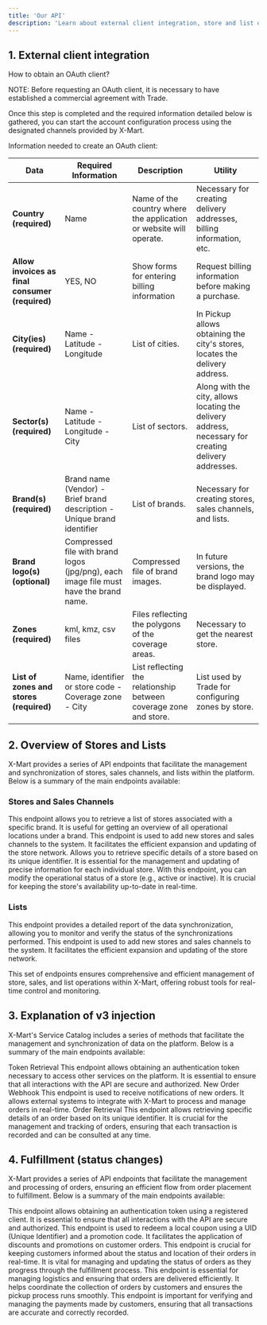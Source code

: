 ```yaml
---
title: 'Our API'
description: 'Learn about external client integration, store and list overview, and discover v3 injection and status changes'
---
```



## 1. External client integration

How to obtain an OAuth client?

NOTE: Before requesting an OAuth client, it is necessary to have established a commercial agreement with Trade.

Once this step is completed and the required information detailed below is gathered, you can start the account configuration process using the designated channels provided by X-Mart.

Information needed to create an OAuth client:

| Data                           | Required Information                                              | Description                                                          | Utility                                                     |
|------------------------------- |-------------------------------------------------------------------|---------------------------------------------------------------------|-------------------------------------------------------------|
| **Country (required)**             | Name                                                            | Name of the country where the application or website will operate.   | Necessary for creating delivery addresses, billing information, etc. |
| **Allow invoices as final consumer (required)** | YES, NO                                                       | Show forms for entering billing information                          | Request billing information before making a purchase.       |
| **City(ies) (required)**           | Name - Latitude - Longitude                                     | List of cities.                                                      | In Pickup allows obtaining the city's stores, locates the delivery address. |
| **Sector(s) (required)**           | Name - Latitude - Longitude - City                              | List of sectors.                                                     | Along with the city, allows locating the delivery address, necessary for creating delivery addresses. |
| **Brand(s) (required)**            | Brand name (Vendor) - Brief brand description - Unique brand identifier | List of brands.                                                     | Necessary for creating stores, sales channels, and lists.   |
| **Brand logo(s) (optional)**       | Compressed file with brand logos (jpg/png), each image file must have the brand name. | Compressed file of brand images.                                     | In future versions, the brand logo may be displayed.        |
| **Zones (required)**               | kml, kmz, csv files                                               | Files reflecting the polygons of the coverage areas.                 | Necessary to get the nearest store.                         |
| **List of zones and stores (required)** | Name, identifier or store code - Coverage zone - City        | List reflecting the relationship between coverage zone and store.    | List used by Trade for configuring zones by store.          |



## 2. Overview of Stores and Lists

X-Mart provides a series of API endpoints that facilitate the management and synchronization of stores, sales channels, and lists within the platform. Below is a summary of the main endpoints available:

### Stores and Sales Channels
<AccordionGroup>
  <Accordion icon="github" title="Get stores by brand (GET)">
    This endpoint allows you to retrieve a list of stores associated with a specific brand. It is useful for getting an overview of all operational locations under a brand.
  </Accordion>
  <Accordion icon="rectangle-terminal" title="Create Stores and Sales Channels (POST)">
    This endpoint is used to add new stores and sales channels to the system. It facilitates the efficient expansion and updating of the store network.
  </Accordion>
    <Accordion icon="rectangle-terminal" title="Get store by ID (GET)">
    Allows you to retrieve specific details of a store based on its unique identifier. It is essential for the management and updating of precise information for each individual store.
  </Accordion>
  <Accordion icon="rectangle-terminal" title="Change store status (PUT)">
    With this endpoint, you can modify the operational status of a store (e.g., active or inactive). It is crucial for keeping the store's availability up-to-date in real-time.
  </Accordion>
</AccordionGroup>


### Lists
<AccordionGroup>
  <Accordion icon="github" title="Get Synchronization Report (GET)">
    This endpoint provides a detailed report of the data synchronization, allowing you to monitor and verify the status of the synchronizations performed.
  </Accordion>
  <Accordion icon="rectangle-terminal" title="Register or Edit a List (PUT)">
    This endpoint is used to add new stores and sales channels to the system. It facilitates the efficient expansion and updating of the store network.
  </Accordion>
</AccordionGroup>

This set of endpoints ensures comprehensive and efficient management of store, sales, and list operations within X-Mart, offering robust tools for real-time control and monitoring.


## 3. Explanation of v3 injection

X-Mart's Service Catalog includes a series of methods that facilitate the management and synchronization of data on the platform. Below is a summary of the main endpoints available:

<AccordionGroup>
  <Accordion icon="github" title="Get Token">
    Token Retrieval This endpoint allows obtaining an authentication token necessary to access other services on the platform. It is essential to ensure that all interactions with the API are secure and authorized.
  </Accordion>
  <Accordion icon="rectangle-terminal" title="New Order Webhook">
    New Order Webhook This endpoint is used to receive notifications of new orders. It allows external systems to integrate with X-Mart to process and manage orders in real-time.
  </Accordion>
  <Accordion icon="rectangle-terminal" title="Order Retrieval">
    Order Retrieval This endpoint allows retrieving specific details of an order based on its unique identifier. It is crucial for the management and tracking of orders, ensuring that each transaction is recorded and can be consulted at any time.
  </Accordion>
</AccordionGroup>


## 4. Fulfillment (status changes)

X-Mart provides a series of API endpoints that facilitate the management and processing of orders, ensuring an efficient flow from order placement to fulfillment. Below is a summary of the main endpoints available:

<AccordionGroup>
  <Accordion icon="github" title="POST: Obtain OAuth token with a registered client">
    This endpoint allows obtaining an authentication token using a registered client. It is essential to ensure that all interactions with the API are secure and authorized.
  </Accordion>
  <Accordion icon="rectangle-terminal" title="POST: Allows redeeming a local coupon using a UID and promotion code">
    This endpoint is used to redeem a local coupon using a UID (Unique Identifier) and a promotion code. It facilitates the application of discounts and promotions on customer orders.
  </Accordion>
  <Accordion icon="rectangle-terminal" title="POST: Registers tracking information for a specific order Allows registering tracking information for a specific order">
    This endpoint is crucial for keeping customers informed about the status and location of their orders in real-time.
  </Accordion>
  
  <Accordion icon="github" title="POST: Orders - Status Change This endpoint allows making changes to the order status">
    It is vital for managing and updating the status of orders as they progress through the fulfillment process.
  </Accordion>
  <Accordion icon="rectangle-terminal" title="PUT: Orders - Transfer Enables the transfer of orders between different entities or warehouses">
    This endpoint is essential for managing logistics and ensuring that orders are delivered efficiently.
  </Accordion>
  <Accordion icon="rectangle-terminal" title="POST: Pickup Orders - Dispatched This endpoint is used to mark pickup orders as dispatched">
    It helps coordinate the collection of orders by customers and ensures the pickup process runs smoothly.
  </Accordion>
    <Accordion icon="rectangle-terminal" title="GET: Orders - Payment Information Allows retrieving payment information for orders">
    This endpoint is important for verifying and managing the payments made by customers, ensuring that all transactions are accurate and correctly recorded.
  </Accordion>
</AccordionGroup>
